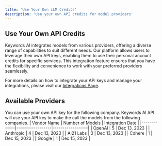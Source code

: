 ```yaml
---
title: 'Use Your Own LLM Credits'
description: 'Use your own API credits for model providers'
---
```


## Use Your Own API Credits

Keywords AI integrates models from various providers, offering a diverse range of capabilities to suit different needs. Our platform allows users to leverage their own API keys, enabling them to use their personal account credits for specific services. This integration feature ensures that you have the flexibility and convenience to work with your preferred providers seamlessly.

For more details on how to integrate your API keys and manage your integrations, please visit our [Integrations Page](/integrations).

## Available Providers

You can use your own API key for the following company. Keywords AI API will use your API key to make the call the models from the following companies.
| Vendor Name | Number of Models | Integration Date |
|-------------|------------------|------------------|
| OpenAI      | 5                | Dec 13, 2023     |
| Anthropic   | 4                | Dec 13, 2023     |
| AI21 Labs   | 3                | Dec 13, 2023     |
| Cohere      | 1                | Dec 15, 2023     |
| Google      | 1                | Dec 15, 2023     |